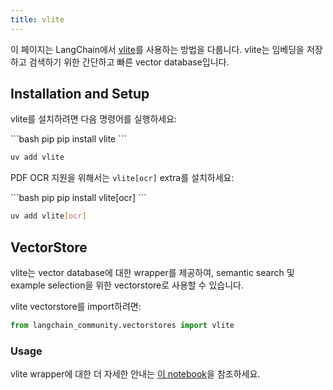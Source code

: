 ```yaml
---
title: vlite
---
```


이 페이지는 LangChain에서 [vlite](https://github.com/sdan/vlite)를 사용하는 방법을 다룹니다. vlite는 임베딩을 저장하고 검색하기 위한 간단하고 빠른 vector database입니다.

## Installation and Setup

vlite를 설치하려면 다음 명령어를 실행하세요:

<CodeGroup>
```bash pip
pip install vlite
```

```bash uv
uv add vlite
```
</CodeGroup>

PDF OCR 지원을 위해서는 `vlite[ocr]` extra를 설치하세요:

<CodeGroup>
```bash pip
pip install vlite[ocr]
```

```bash uv
uv add vlite[ocr]
```
</CodeGroup>

## VectorStore

vlite는 vector database에 대한 wrapper를 제공하여, semantic search 및 example selection을 위한 vectorstore로 사용할 수 있습니다.

vlite vectorstore를 import하려면:

```python
from langchain_community.vectorstores import vlite
```

### Usage

vlite wrapper에 대한 더 자세한 안내는 [이 notebook](/oss/integrations/vectorstores/vlite)을 참조하세요.